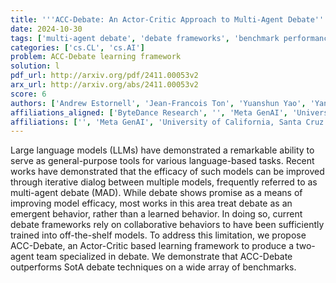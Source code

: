 ```yaml
---
title: '''ACC-Debate: An Actor-Critic Approach to Multi-Agent Debate'''
date: 2024-10-30
tags: ['multi-agent debate', 'debate frameworks', 'benchmark performance', 'large language models', 'model efficacy', 'actor-critic approach', 'collaborative behaviors']
categories: ['cs.CL', 'cs.AI']
problem: ACC-Debate learning framework
solution: l
pdf_url: http://arxiv.org/pdf/2411.00053v2
arx_url: http://arxiv.org/abs/2411.00053v2
score: 6
authors: ['Andrew Estornell', 'Jean-Francois Ton', 'Yuanshun Yao', 'Yang Liu', 'Jean-François Ton']
affiliations_aligned: ['ByteDance Research', '', 'Meta GenAI', 'University of California, Santa Cruz', 'ByteDance Research']
affiliations: ['', 'Meta GenAI', 'University of California, Santa Cruz', 'ByteDance Research']
---
```



Large language models (LLMs) have demonstrated a remarkable ability to serve as general-purpose tools for various language-based tasks. Recent works have demonstrated that the efficacy of such models can be improved through iterative dialog between multiple models, frequently referred to as multi-agent debate (MAD). While debate shows promise as a means of improving model efficacy, most works in this area treat debate as an emergent behavior, rather than a learned behavior. In doing so, current debate frameworks rely on collaborative behaviors to have been sufficiently trained into off-the-shelf models. To address this limitation, we propose ACC-Debate, an Actor-Critic based learning framework to produce a two-agent team specialized in debate. We demonstrate that ACC-Debate outperforms SotA debate techniques on a wide array of benchmarks.